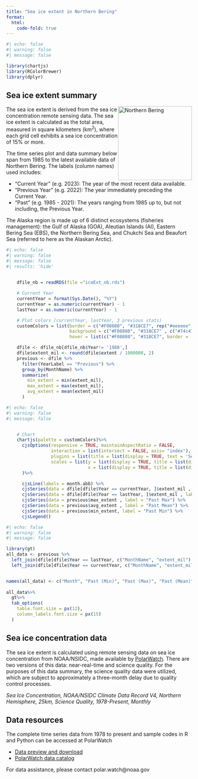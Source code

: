 ```yaml
---
title: "Sea ice extent in Northern Bering"
format: 
  html:
    code-fold: true
---
```


```r
#| echo: false
#| warning: false
#| message: false

library(chartjs)
library(RColorBrewer)
library(dplyr)

```

##  Sea ice extent summary
<img src="img/nbering.png" style="float: right; width: 200px;" alt="Northern Bering">

The sea ice extent is derived from the sea ice concentration remote sensing data.  The sea ice extent is calculated as the total area, measured in square kilometers (km<sup>2</sup>), where each grid cell exhibits a sea ice concentration of 15% or more.

The time series plot and data summary below span from 1985 to the latest available data of Northern Bering.  The labels (column names) used includes:

* "Current Year" (e.g. 2023): The year of the most recent data available.
* "Previous Year" (e.g. 2022): The year immediately preceding the Current Year.
* "Past" (e.g. 1985 - 2021): The years ranging from 1985 up to, but not including, the Previous Year.

The Alaska region is made up of 6 distinct ecosystems (fisheries management): the Gulf of Alaska (GOA), Aleutian Islands (AI), Eastern Bering Sea (EBS), the Northern Bering Sea, and Chukchi Sea and Beaufort Sea (referred to here as the Alaskan Arctic).


```r
#| echo: false
#| warning: false
#| message: false
#| results: 'hide'

 
    dfile_nb = readRDS(file ="iceExt_nb.rds")

    # Current Year
    currentYear = format(Sys.Date(), "%Y")
    currentYear = as.numeric(currentYear) - 1
    lastYear = as.numeric(currentYear) - 1

    # Plot colors (currentYear, lastYear, 3 previous stats)
    customColors = list(border = c("#F08080", "#318CE7", rep("#eeeeee", 3)),
                        background = c("#F08080", "#318CE7" , c("#74c476", "#bae4b3", "#edf8e9")),
                        hover = list(c("#F08080", "#318CE7", border =  c("#74c476", "#bae4b3", "#edf8e9"))))

    dfile <- dfile_nb[dfile_nb$Year!= '1988',]
    dfile$extent_mil <- round(dfile$extent / 1000000, 2)
    previous <- dfile %>%
      filter(YearLabel == "Previous") %>%
      group_by(MonthName) %>%
      summarize(
        min_extent = min(extent_mil),
        max_extent = max(extent_mil),
        avg_extent = mean(extent_mil)
      )


```

```r
#| echo: false
#| warning: false
#| message: false


    # Chart
    chartjs(palette = customColors)%>%
      cjsOptions(responsive = TRUE, maintainAspectRatio = FALSE,
                 interaction = list(intersect = FALSE, axis= "index"),
                 plugins = list(title = list(display = TRUE, text = 'Sea Ice Extent')),
                 scales = list(y = list(display = TRUE, title = list(display = TRUE, text = 'Millions in KM^2')),
                               x = list(display = TRUE, title = list(display = TRUE, text = 'Month')))
      )%>%

      cjsLine(labels = month.abb) %>%
      cjsSeries(data = dfile[dfile$Year == currentYear, ]$extent_mil , label = currentYear) %>%
      cjsSeries(data = dfile[dfile$Year == lastYear, ]$extent_mil , label = lastYear) %>%
      cjsSeries(data = previous$max_extent , label = "Past Max") %>%
      cjsSeries(data = previous$avg_extent , label = "Past Mean") %>%
      cjsSeries(data = previous$min_extent, label = "Past Min") %>%
      cjsLegend()
```



```r
#| echo: false
#| warning: false
#| message: false

library(gt)
all_data <- previous %>%
  left_join(dfile[dfile$Year == lastYear, c("MonthName", "extent_mil") ], by = "MonthName") %>%
  left_join(dfile[dfile$Year == currentYear, c("MonthName", "extent_mil") ], by = "MonthName") 


names(all_data) <- c("Month", "Past (Min)", "Past (Max)", "Past (Mean)", lastYear, currentYear)
  
all_data%>%
  gt%>%
  tab_options(
    table.font.size = px(12),  
    column_labels.font.size = px(15)  
  )
```



## Sea ice concentration data

The sea ice extent is calculated using remote sensing data on sea ice concentration from NOAA/NSIDC, made available by [PolarWatch](https://polarwatch.noaa.gov/). There are two versions of this data: near-real-time and science quality. For the purposes of this data summary, the science quality data were utilized, which are subject to approximately a three-month delay due to quality control processes.

*Sea Ice Concentration, NOAA/NSIDC Climate Data Record V4, Northern Hemisphere, 25km, Science
Quality, 1978-Present, Monthly*


## Data resources

The complete time series data from 1978 to present and sample codes in R and Python can be accessed at PolarWatch

* [Data preview and download](https://polarwatch.noaa.gov/catalog/ice-sq-nh-nsidc-cdr-v4/preview/?dataset=monthly&var=cdr_seaice_conc_monthly&time_min=2023-09-01T00:00:00Z&time_max=2023-09-01T00:00:00Z&proj=epsg3413&colorBar=KT_ice,,,0,1,)
* [PolarWatch data catalog](https://polarwatch.noaa.gov/catalog)


For data assistance, please contact polar.watch\@noaa.gov
